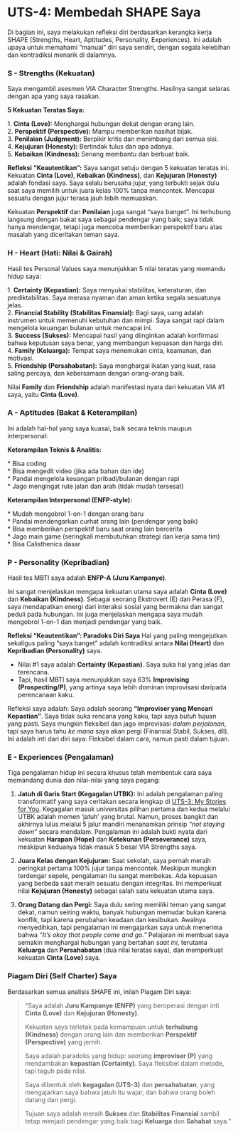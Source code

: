 # UTS-4: Membedah SHAPE Saya

Di bagian ini, saya melakukan refleksi diri berdasarkan kerangka kerja SHAPE (Strengths, Heart, Aptitudes, Personality, Experiences). Ini adalah upaya untuk memahami "manual" diri saya sendiri, dengan segala kelebihan dan kontradiksi menarik di dalamnya.

### S - Strengths (Kekuatan)

Saya mengambil asesmen VIA Character Strengths. Hasilnya sangat selaras dengan apa yang saya rasakan.

**5 Kekuatan Teratas Saya:**

| 1.  **Cinta (Love):** Menghargai hubungan dekat dengan orang lain.
| 2.  **Perspektif (Perspective):** Mampu memberikan nasihat bijak.
| 3.  **Penilaian (Judgment):** Berpikir kritis dan menimbang dari semua sisi.
| 4.  **Kejujuran (Honesty):** Bertindak tulus dan apa adanya.
| 5.  **Kebaikan (Kindness):** Senang membantu dan berbuat baik.

**Refleksi "Keautentikan":**
Saya sangat setuju dengan 5 kekuatan teratas ini. Kekuatan **Cinta (Love)**, **Kebaikan (Kindness)**, dan **Kejujuran (Honesty)** adalah fondasi saya. Saya selalu berusaha jujur, yang terbukti sejak dulu saat saya memilih untuk juara kelas 100% tanpa mencontek. Mencapai sesuatu dengan jujur terasa jauh lebih memuaskan.

Kekuatan **Perspektif** dan **Penilaian** juga sangat "saya banget". Ini terhubung langsung dengan bakat saya sebagai pendengar yang baik; saya tidak hanya mendengar, tetapi juga mencoba memberikan perspektif baru atas masalah yang diceritakan teman saya.

### H - Heart (Hati: Nilai & Gairah)

Hasil tes Personal Values saya menunjukkan 5 nilai teratas yang memandu hidup saya:

| 1.  **Certainty (Kepastian):** Saya menyukai stabilitas, keteraturan, dan prediktabilitas. Saya merasa nyaman dan aman ketika segala sesuatunya jelas.
| 2.  **Financial Stability (Stabilitas Finansial):** Bagi saya, uang adalah instrumen untuk memenuhi kebutuhan dan mimpi. Saya sangat rapi dalam mengelola keuangan bulanan untuk mencapai ini.
| 3.  **Success (Sukses):** Mencapai hasil yang diinginkan adalah konfirmasi bahwa keputusan saya benar, yang membangun kepuasan dan harga diri.
| 4.  **Family (Keluarga):** Tempat saya menemukan cinta, keamanan, dan motivasi.
| 5.  **Friendship (Persahabatan):** Saya menghargai ikatan yang kuat, rasa saling percaya, dan kebersamaan dengan orang-orang baik.

Nilai **Family** dan **Friendship** adalah manifestasi nyata dari kekuatan VIA #1 saya, yaitu **Cinta (Love)**.

### A - Aptitudes (Bakat & Keterampilan)

Ini adalah hal-hal yang saya kuasai, baik secara teknis maupun interpersonal:

**Keterampilan Teknis & Analitis:**

| * Bisa coding
| * Bisa mengedit video (jika ada bahan dan ide)
| * Pandai mengelola keuangan pribadi/bulanan dengan rapi
| * Jago mengingat rute jalan dan arah (tidak mudah tersesat)

**Keterampilan Interpersonal (ENFP-style):**

| * Mudah mengobrol 1-on-1 dengan orang baru
| * Pandai mendengarkan curhat orang lain (pendengar yang baik)
| * Bisa memberikan perspektif baru saat orang lain bercerita
| * Jago main game (seringkali membutuhkan strategi dan kerja sama tim)
| * Bisa Calisthenics dasar

### P - Personality (Kepribadian)

Hasil tes MBTI saya adalah **ENFP-A (Juru Kampanye)**.

Ini sangat menjelaskan mengapa kekuatan utama saya adalah **Cinta (Love)** dan **Kebaikan (Kindness)**. Sebagai seorang Ekstrovert (E) dan Perasa (F), saya mendapatkan energi dari interaksi sosial yang bermakna dan sangat peduli pada hubungan. Ini juga menjelaskan mengapa saya mudah mengobrol 1-on-1 dan menjadi pendengar yang baik.

**Refleksi "Keautentikan": Paradoks Diri Saya**
Hal yang paling mengejutkan sekaligus paling "saya banget" adalah kontradiksi antara **Nilai (Heart)** dan **Kepribadian (Personality)** saya.

* Nilai #1 saya adalah **Certainty (Kepastian)**. Saya suka hal yang jelas dan terencana.
* Tapi, hasil MBTI saya menunjukkan saya 63% **Improvising (Prospecting/P)**, yang artinya saya lebih dominan improvisasi daripada perencanaan kaku.

Refleksi saya adalah: Saya adalah seorang **"Improviser yang Mencari Kepastian"**.
Saya tidak suka rencana yang kaku, tapi saya *butuh* tujuan yang pasti. Saya mungkin fleksibel dan jago improvisasi *dalam perjalanan*, tapi saya harus tahu *ke mana* saya akan pergi (Finansial Stabil, Sukses, dll). Ini adalah inti dari diri saya: Fleksibel dalam cara, namun pasti dalam tujuan.

### E - Experiences (Pengalaman)

Tiga pengalaman hidup ini secara khusus telah membentuk cara saya memandang dunia dan nilai-nilai yang saya pegang:

1.  **Jatuh di Garis Start (Kegagalan UTBK):** Ini adalah pengalaman paling transformatif yang saya ceritakan secara lengkap di [UTS-3: My Stories for You](../My_Stories_for_You/index.qmd). Kegagalan masuk universitas pilihan pertama dan kedua melalui UTBK adalah momen 'jatuh' yang brutal. Namun, proses bangkit dan akhirnya lulus melalui 5 jalur mandiri menanamkan prinsip *"not staying down"* secara mendalam. Pengalaman ini adalah bukti nyata dari kekuatan **Harapan (Hope)** dan **Ketekunan (Perseverance)** saya, meskipun keduanya tidak masuk 5 besar VIA Strengths saya.

2.  **Juara Kelas dengan Kejujuran:** Saat sekolah, saya pernah meraih peringkat pertama 100% jujur tanpa mencontek. Meskipun mungkin terdengar sepele, pengalaman itu sangat membekas. Ada kepuasan yang berbeda saat meraih sesuatu dengan integritas. Ini memperkuat nilai **Kejujuran (Honesty)** sebagai salah satu kekuatan utama saya.

3.  **Orang Datang dan Pergi:** Saya dulu sering memiliki teman yang sangat dekat, namun seiring waktu, banyak hubungan memudar bukan karena konflik, tapi karena perubahan keadaan dan kesibukan. Awalnya menyedihkan, tapi pengalaman ini mengajarkan saya untuk menerima bahwa *"It's okay that people come and go."* Pelajaran ini membuat saya semakin menghargai hubungan yang bertahan *saat ini*, terutama **Keluarga** dan **Persahabatan** (dua nilai teratas saya), dan memperkuat kekuatan **Cinta (Love)** saya.

### Piagam Diri (Self Charter) Saya

Berdasarkan semua analisis SHAPE ini, inilah Piagam Diri saya:

> "Saya adalah **Juru Kampanye (ENFP)** yang beroperasi dengan inti **Cinta (Love)** dan **Kejujuran (Honesty)**.
>
> Kekuatan saya terletak pada kemampuan untuk **terhubung (Kindness)** dengan orang lain dan memberikan **Perspektif (Perspective)** yang jernih.
>
> Saya adalah paradoks yang hidup: seorang **improviser (P)** yang mendambakan **kepastian (Certainty)**. Saya fleksibel dalam metode, tapi teguh pada nilai.
>
> Saya dibentuk oleh **kegagalan (UTS-3)** dan **persahabatan**, yang mengajarkan saya bahwa jatuh itu wajar, dan bahwa orang boleh datang dan pergi.
>
> Tujuan saya adalah meraih **Sukses** dan **Stabilitas Finansial** sambil tetap menjadi pendengar yang baik bagi **Keluarga** dan **Sahabat** saya."